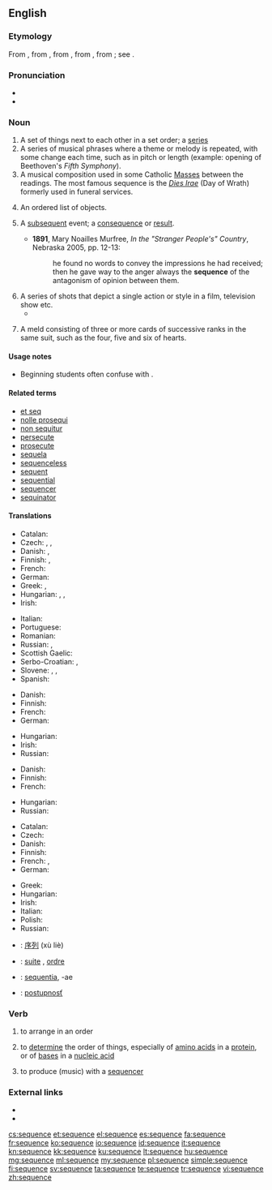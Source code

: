 {{also|séquence}}
==English==
{{wikipedia}}

===Etymology===
From {{etyl|enm}} {{term|sequence|lang=enm}}, from {{etyl|fro}} {{term|sequence|lang=fr||a sequence of cards, answering verses}}, from {{etyl|LL.}} {{term|sequentia||a following}}, from {{etyl|la}} {{term|sequens||following|lang=la}}, from {{term|sequi||to follow|lang=la}}; see {{term|sequent|lang=en}}.

===Pronunciation===
* {{IPA|/ˈsikwəns/|/ˈsikwɛns/}}
* {{audio|en-us-sequence.ogg|Audio (US)}}

===Noun===
{{en-noun}}

# A set of things next to each other in a set order; a [[series]]
# A series of musical phrases where a theme or melody is repeated, with some change each time, such as in pitch or length (example: opening of Beethoven's ''Fifth Symphony'').
# A musical composition used in some Catholic [[Mass]]es between the readings.  The most famous sequence is the ''[[Dies Irae]]'' (Day of Wrath) formerly used in funeral services.
# {{mathematics}} An ordered list of objects.
# {{context|now|_|rare}} A [[subsequent]] event; a [[consequence]] or [[result]].
#* '''1891''', Mary Noailles Murfree, ''In the "Stranger People's" Country'', Nebraska 2005, pp. 12-13:
#*: he found no words to convey the impressions he had received; then he gave way to the anger always the '''sequence''' of the antagonism of opinion between them.
# A series of shots that depict a single action or style in a film, television show etc.
#* {{quote-news
|year=2012
|date=April 26
|author=Tasha Robinson
|title=Film: Reviews: The Pirates! Band Of Misfits : 
|work=The Onion AV Club
|url=http://www.avclub.com/articles/the-pirates-band-of-misfits,73064/
|page=
|passage=What follows is a bunch of nonstop goofery involving chase '''sequences''', dream '''sequences''', fast-changing costumes and an improbable beard, a little musical help from Flight Of The Conchords, and ultimately a very physical confrontation with a surprisingly spry Victoria. }}
# {{context|card games}} A meld consisting of three or more cards of successive ranks in the same suit, such as the four, five and six of hearts. 

====Usage notes====
* {{sense|mathematics}} Beginning students often confuse {{term||sequence}} with {{term|series}}.

====Related terms====
* [[et seq]]
* [[nolle prosequi]]
* [[non sequitur]]
* [[persecute]]
* [[prosecute]]
* [[sequela]]
* [[sequenceless]]
* [[sequent]]
* [[sequential]]
* [[sequencer]]
* [[sequinator]]<!--possibly a protein-sequencing device?-->

====Translations====
{{trans-top|set of things in a set order}}
* Catalan: {{t-|ca|seqüència|f}}
* Czech: {{t+|cs|řada|f}}, {{t-|cs|sled|m}}, {{t-|cs|sekvence|f}}
* Danish: {{t-|da|rækkefølge|c}}, {{t-|da|sekvens|c}}
* Finnish: {{t+|fi|sarja}}, {{t-|fi|sekvenssi}}
* French: {{t+|fr|séquence|f}}
* German: {{t+|de|Reihenfolge|f}}
* Greek: {{t+|el|ακολουθία|f|tr=akolouthía|sc=Grek}}, {{t+|el|σειρά|f|tr=seirá|sc=Grek}}
* Hungarian: {{t+|hu|sorozat}}, {{t+|hu|szekvencia}}, {{t+|hu|sor}}
* Irish: {{t-|ga|seicheamh|m|xs=Irish}}
{{trans-mid}}
* Italian: {{t+|it|sequenza|f}}
* Portuguese: {{t+|pt|sequência|f}}
* Romanian: {{t+|ro|secvență|f}}
* Russian: {{t+|ru|последовательность|f|sc=Cyrl|tr=poslédivatel'nost'}}, {{t+|ru|ряд|m|sc=Cyrl|tr=rjad}}
* Scottish Gaelic: {{t-|gd|leanmhainn|m|xs=Scottish Gaelic}}
* Serbo-Croatian: {{t|sh|niz}}, {{t|sh|redosled}}
* Slovene: {{t-|sl|zaporedje|n}}, {{t-|sl|sekvenca|f}}, {{t-|sl|niz|m}}
* Spanish: {{t+|es|secuencia|f}}
{{trans-bottom}}

{{trans-top|series of musical phrases where a theme or melody is repeated}}
* Danish: {{t-|da|tonerække|c}}
* Finnish: {{t-|fi|sekvenssi}}
* French: {{t+|fr|séquence|f}}
* German: {{t+|de|Sequenz|f}}
{{trans-mid}}
* Hungarian: {{t+|hu|szekvencia}}
* Irish: {{t-|ga|seicheamh|m|xs=Irish}}
* Russian: {{t+|ru|секвенция|f|sc=Cyrl|tr=sekvéncija}}
{{trans-bottom}}

{{trans-top|poetic, music composition used in some Catholic Masses between the readings}}
* Danish: {{t-|da|sekvens|c}}
* Finnish: {{t-|fi|sekvenssi}}
* French: {{t+|fr|séquence|f}}
{{trans-mid}}
* Hungarian: {{t+|hu|szekvencia}}
* Russian: {{t+|ru|секвенция|f|sc=Cyrl|tr=sekvéncija}}
{{trans-bottom}}

{{trans-top|in mathematics, an ordered list of objects}}
* Catalan: {{t-|ca|seqüència|f}}
* Czech: {{t-|cs|posloupnost|f}}
* Danish: {{t-|da|følge|c}}
* Finnish: {{t+|fi|sarja}}
* French: {{t+|fr|suite|f}}, {{t+|fr|séquence|f}}
* German: {{t+|de|Folge|f}}
{{trans-mid}}
* Greek: {{t+|el|ακολουθία|f|tr=akolouthía|sc=Grek}}
* Hungarian: {{t+|hu|sorozat}}
* Irish: {{t-|ga|seicheamh|m|xs=Irish}}
* Italian: {{t-|it|successione|f}}
* Polish: {{t+|pl|ciąg|m}}
* Russian: {{t+|ru|последовательность|f|sc=Cyrl|tr=poslédivatel'nost'}}
{{trans-bottom}}

{{checktrans-top}}
* {{ttbc|zh}}: [[序列]] (xù liè)
* {{ttbc|fr}}: [[suite]] {{f}}, [[ordre]] {{m}}
* {{ttbc|la}}: [[sequentia]], -ae {{f}}
* {{ttbc|sk}}: [[postupnosť]] {{f}}
{{trans-bottom}}

===Verb===
{{en-verb|sequences|sequencing|sequenced}}

# {{transitive}} to arrange in an order
# {{transitive}} to [[determine]] the order of things, especially of [[amino acid]]s in a [[protein]], or of [[base]]s in a [[nucleic acid]]
# {{transitive}} to produce (music) with a [[sequencer]]

===External links===
* {{R:Webster 1913}}
* {{R:Century 1911}}

[[cs:sequence]]
[[et:sequence]]
[[el:sequence]]
[[es:sequence]]
[[fa:sequence]]
[[fr:sequence]]
[[ko:sequence]]
[[io:sequence]]
[[id:sequence]]
[[it:sequence]]
[[kn:sequence]]
[[kk:sequence]]
[[ku:sequence]]
[[lt:sequence]]
[[hu:sequence]]
[[mg:sequence]]
[[ml:sequence]]
[[my:sequence]]
[[pl:sequence]]
[[simple:sequence]]
[[fi:sequence]]
[[sv:sequence]]
[[ta:sequence]]
[[te:sequence]]
[[tr:sequence]]
[[vi:sequence]]
[[zh:sequence]]